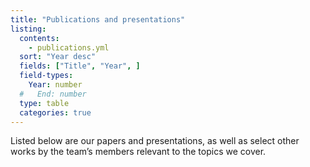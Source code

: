 ```yaml
---
title: "Publications and presentations"
listing: 
  contents: 
    - publications.yml
  sort: "Year desc"
  fields: ["Title", "Year", ]
  field-types:
    Year: number
  #   End: number
  type: table
  categories: true
---
```

Listed below are our papers and presentations, as well as select other works by the team's members relevant to the topics we cover.